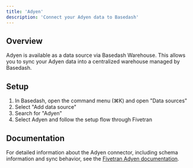 ```yaml
---
title: 'Adyen'
description: 'Connect your Adyen data to Basedash'
---
```


## Overview

Adyen is available as a data source via Basedash Warehouse. This allows you to sync your Adyen data into a centralized warehouse managed by Basedash.

## Setup

1. In Basedash, open the command menu (⌘K) and open "Data sources"
2. Select "Add data source"
3. Search for "Adyen"
4. Select Adyen and follow the setup flow through Fivetran

## Documentation

For detailed information about the Adyen connector, including schema information and sync behavior, see the [Fivetran Adyen documentation](https://fivetran.com/docs/connectors/applications/adyen).
